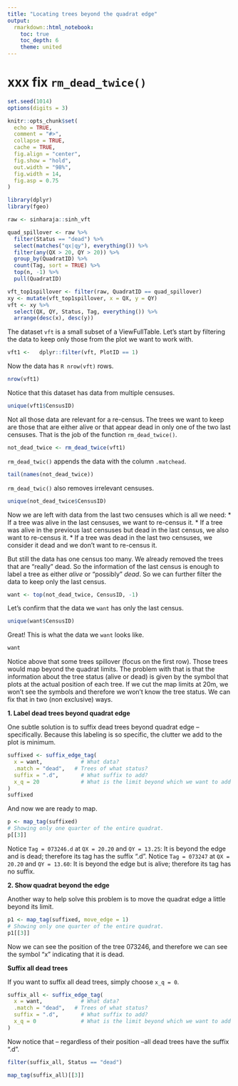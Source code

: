 ```yaml
---
title: "Locating trees beyond the quadrat edge"
output: 
  rmarkdown::html_notebook:
    toc: true
    toc_depth: 6
    theme: united
---
```


# xxx fix `rm_dead_twice()`


```r
set.seed(1014)
options(digits = 3)

knitr::opts_chunk$set(
  echo = TRUE,
  comment = "#>",
  collapse = TRUE,
  cache = TRUE,
  fig.align = "center",
  fig.show = "hold",
  out.width = "98%", 
  fig.width = 14, 
  fig.asp = 0.75
)
```

```r
library(dplyr)
library(fgeo)
```

```r
raw <- sinharaja::sinh_vft

quad_spillover <- raw %>% 
  filter(Status == "dead") %>% 
  select(matches("qx|qy"), everything()) %>% 
  filter(any(QX > 20, QY > 20)) %>% 
  group_by(QuadratID) %>% 
  count(Tag, sort = TRUE) %>% 
  top(n, -1) %>% 
  pull(QuadratID)
```

```r
vft_top1spillover <- filter(raw, QuadratID == quad_spillover)
xy <- mutate(vft_top1spillover, x = QX, y = QY)
vft <- xy %>% 
  select(QX, QY, Status, Tag, everything()) %>%
  arrange(desc(x), desc(y))
```

The dataset `vft` is a small subset of a ViewFullTable. Let's start by filtering the data to keep only those from the plot we want to work with.

```r
vft1 <-   dplyr::filter(vft, PlotID == 1)
```

Now the data has `R nrow(vft)` rows.

```r
nrow(vft1)
```

Notice that this dataset has data from multiple censuses.

```r
unique(vft1$CensusID)
```

Not all those data are relevant for a re-census. The trees we want to keep are those that are either alive or that appear dead in only one of the two last censuses. That is the job of the function `rm_dead_twice()`.

```r
not_dead_twice <- rm_dead_twice(vft1)
```

`rm_dead_twic()` appends the data with the column `.matchead`.

```r
tail(names(not_dead_twice))
```

`rm_dead_twic()` also removes irrelevant censuses. 

```r
unique(not_dead_twice$CensusID)
```

Now we are left with data from the last two censuses which is all we need:
* If a tree was alive in the last censuses, we want to re-census it.
* If a tree was alive in the previous last censuses but dead in the last census, we also want to re-census it.
* If a tree was dead in the last two censuses, we consider it dead and we don't want to re-census it.

But still the data has one census too many. We already removed the trees that are "really" dead. So the information of the last census is enough to label a tree as either _alive_ or "possibly" _dead_. So we can further filter the data to keep only the last census.

```r
want <- top(not_dead_twice, CensusID, -1)
```

Let's confirm that the data we `want` has only the last census.

```r
unique(want$CensusID)
```

Great! This is what the data we `want` looks like.

```r
want
```

Notice above that some trees spillover (focus on the first row). Those trees would map beyond the quadrat limits. The problem with that is that the information about the tree status (alive or dead) is given by the symbol that plots at the actual position of each tree. If we cut the map limits at 20m, we won't see the symbols and therefore we won't know the tree status. We can fix that in two (non exclusive) ways.

__1. Label dead trees beyond quadrat edge__

One subtle solution is to suffix dead trees beyond quadrat edge -- specifically. Because this labeling is so specific, the clutter we add to the plot is minimum.

```r
suffixed <- suffix_edge_tag(
  x = want,            # What data?
  .match = "dead",   # Trees of what status?
  suffix = ".d",       # What suffix to add?
  x_q = 20             # What is the limit beyond which we want to add a suffix?
)
suffixed
```

And now we are ready to map.

```r
p <- map_tag(suffixed)
# Showing only one quarter of the entire quadrat.
p[[3]]
```

Notice `Tag = 073246.d` at `QX = 20.20` and `QY = 13.25`: It is beyond the edge and is dead; therefore its tag has the suffix ".d".
Notice `Tag = 073247` at `QX = 20.20` and `QY = 13.60`: It is beyond the edge but is alive; therefore its tag has no suffix.

__2. Show quadrat beyond the edge__

Another way to help solve this problem is to move the quadrat edge a little beyond its limit.

```r
p1 <- map_tag(suffixed, move_edge = 1)
# Showing only one quarter of the entire quadrat.
p1[[3]]
```

Now we can see the position of the tree 073246, and therefore we can see the symbol "x" indicating that it is dead.

__Suffix all dead trees__

If you want to suffix all dead trees, simply choose `x_q = 0`.

```r
suffix_all <- suffix_edge_tag(
  x = want,            # What data?
  .match = "dead",   # Trees of what status?
  suffix = ".d",       # What suffix to add?
  x_q = 0              # What is the limit beyond which we want to add a suffix?
)
```

Now notice that -- regardless of their position --all dead trees have the suffix ".d".

```r
filter(suffix_all, Status == "dead")
```

```r
map_tag(suffix_all)[[3]]
```

